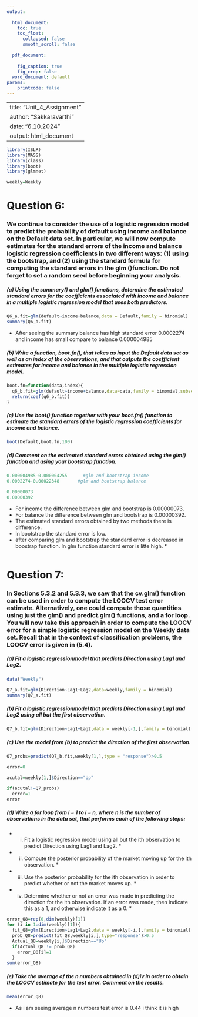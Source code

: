 ---
output:
  
  html_document:
    toc: true
    toc_float:
      collapsed: false
      smooth_scroll: false
        
  pdf_document:
    
    fig_caption: true
    fig_crop: false
  word_document: default
params:
    printcode: false
---

---
title: "Unit_4_Assignment"
author: "Sakkaravarthi"
date: "6.10.2024"
output: html_document
---



```{r}
library(ISLR)
library(MASS)
library(class)
library(boot)
library(glmnet)
```

```{r}
weekly=Weekly
```
# Question 6:

### We continue to consider the use of a logistic regression model to predict the probability of default using income and balance on the Default data set. In particular, we will now compute estimates for the standard errors of the income and balance logistic regression coefficients in two different ways: (1) using the bootstrap, and (2) using the standard formula for computing the standard errors in the glm ()function. Do not forget to set a random seed before beginning your analysis.

##### (a) Using the summary() and glm() functions, determine the estimated standard errors for the coefficients associated with income and balance in a multiple logistic regression model that uses both predictors.
```{r}
Q6_a.fit=glm(default~income+balance,data = Default,family = binomial)
summary(Q6_a.fit)
```
- After seeing the summary balance has high standard error 0.0002274 and income has small compare to balance 0.000004985

##### (b) Write a function, boot.fn(), that takes as input the Default data set as well as an index of the observations, and that outputs the coefficient estimates for income and balance in the multiple logistic regression model.


```{r}
boot.fn=function(data,index){
  q6_b.fit=glm(default~income+balance,data=data,family = binomial,subset = index)
  return(coef(q6_b.fit))
}
```

##### (c) Use the boot() function together with your boot.fn() function to estimate the standard errors of the logistic regression coefficients for income and balance.

```{r}
boot(Default,boot.fn,100)
```
##### (d) Comment on the estimated standard errors obtained using the glm() function and using your bootstrap function.

```{r}
0.000004985-0.000004255      #glm and bootstrap income
0.0002274-0.00022348       #glm and bootstrap balance
```


```{r}
0.00000073
0.00000392
```
 
   - For income the difference between glm and bootstrap is 0.00000073.
   - For balance the difference between glm and bootstrap is 0.00000392.
   - The estimated standard errors obtained by two methods there is difference.
   - In bootstrap the standard error is low.
 * after comparing glm and bootstrap the standard error is decreased in boostrap function.
In glm function standard error is litte high. *

```{r}
```
# Question 7:

### In Sections 5.3.2 and 5.3.3, we saw that the cv.glm() function can be used in order to compute the LOOCV test error estimate. Alternatively, one could compute those quantities using just the glm() and predict.glm() functions, and a for loop. You will now take this approach in order to compute the LOOCV error for a simple logistic regression model on the Weekly data set. Recall that in the context of classification problems, the LOOCV error is given in (5.4).


##### (a) Fit a logistic regressionmodel that predicts Direction using Lag1 and Lag2.
```{r}
data("Weekly")
```

```{r}
Q7_a.fit=glm(Direction~Lag1+Lag2,data=weekly,family = binomial)
summary(Q7_a.fit)
```

##### (b) Fit a logistic regressionmodel that predicts Direction using Lag1 and Lag2 using all but the first observation.

```{r}
Q7_b.fit=glm(Direction~Lag1+Lag2,data = weekly[-1,],family = binomial)
```

##### (c) Use the model from (b) to predict the direction of the first observation.

```{r}
Q7_probs=predict(Q7_b.fit,weekly[1,],type = "response")>0.5

```


```{r}
error=0
```


```{r}
acutal=weekly[1,]$Direction=="Up"
```


```{r}
if(acutal!=Q7_probs)
  error=1
error
```
##### (d) Write a for loop from i = 1 to i = n, where n is the number of observations in the data set, that performs each of the following steps:
 * i. Fit a logistic regression model using all but the ith observation to predict Direction using Lag1 and Lag2. *
 * ii. Compute the posterior probability of the market moving up for the ith observation. *
 * iii. Use the posterior probability for the ith observation in order to predict whether or not the market moves up. *
 * iv. Determine whether or not an error was made in predicting the direction for the ith observation. If an error was made, then indicate this as a 1, and otherwise indicate it as a 0. *

```{r}
error_Q8=rep(0,dim(weekly)[1])
for (i in 1:dim(weekly)[1]){
  fit_Q8=glm(Direction~Lag1+Lag2,data = weekly[-i,],family = binomial)
  prob_Q8=predict(fit_Q8,weekly[i,],type="response")>0.5
  Actual_Q8=weekly[i,]$Direction=="Up"
  if(Actual_Q8 != prob_Q8)
    error_Q8[i]=1
  }
sum(error_Q8)

```

##### (e) Take the average of the n numbers obtained in (d)iv in order to obtain the LOOCV estimate for the test error. Comment on the results.

```{r}
mean(error_Q8)
```

 - As i am seeing average n numbers test error is 0.44  i think it is high
